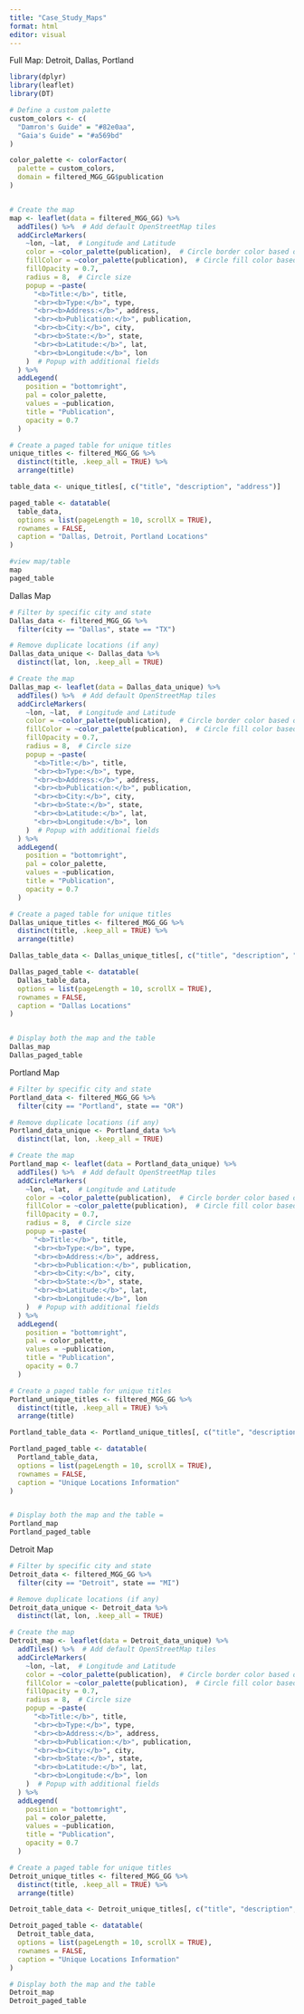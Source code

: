 ```yaml
---
title: "Case_Study_Maps"
format: html
editor: visual
---
```


Full Map: Detroit, Dallas, Portland

```r
library(dplyr)
library(leaflet)
library(DT)

# Define a custom palette
custom_colors <- c(
  "Damron's Guide" = "#82e0aa",
  "Gaia's Guide" = "#a569bd"
)

color_palette <- colorFactor(
  palette = custom_colors,
  domain = filtered_MGG_GG$publication
)


# Create the map
map <- leaflet(data = filtered_MGG_GG) %>%
  addTiles() %>%  # Add default OpenStreetMap tiles
  addCircleMarkers(
    ~lon, ~lat,  # Longitude and Latitude
    color = ~color_palette(publication),  # Circle border color based on publication
    fillColor = ~color_palette(publication),  # Circle fill color based on publication
    fillOpacity = 0.7,
    radius = 8,  # Circle size
    popup = ~paste(
      "<b>Title:</b>", title,
      "<br><b>Type:</b>", type,
      "<br><b>Address:</b>", address,
      "<br><b>Publication:</b>", publication,
      "<br><b>City:</b>", city,
      "<br><b>State:</b>", state,
      "<br><b>Latitude:</b>", lat,
      "<br><b>Longitude:</b>", lon
    )  # Popup with additional fields
  ) %>%
  addLegend(
    position = "bottomright",
    pal = color_palette,
    values = ~publication,
    title = "Publication",
    opacity = 0.7
  )

# Create a paged table for unique titles
unique_titles <- filtered_MGG_GG %>%
  distinct(title, .keep_all = TRUE) %>%
  arrange(title)

table_data <- unique_titles[, c("title", "description", "address")]

paged_table <- datatable(
  table_data,
  options = list(pageLength = 10, scrollX = TRUE),
  rownames = FALSE,
  caption = "Dallas, Detroit, Portland Locations"
)

#view map/table
map
paged_table

```

Dallas Map

```r
# Filter by specific city and state
Dallas_data <- filtered_MGG_GG %>%
  filter(city == "Dallas", state == "TX")

# Remove duplicate locations (if any)
Dallas_data_unique <- Dallas_data %>%
  distinct(lat, lon, .keep_all = TRUE)

# Create the map
Dallas_map <- leaflet(data = Dallas_data_unique) %>%
  addTiles() %>%  # Add default OpenStreetMap tiles
  addCircleMarkers(
    ~lon, ~lat,  # Longitude and Latitude
    color = ~color_palette(publication),  # Circle border color based on publication
    fillColor = ~color_palette(publication),  # Circle fill color based on publication
    fillOpacity = 0.7,
    radius = 8,  # Circle size
    popup = ~paste(
      "<b>Title:</b>", title,
      "<br><b>Type:</b>", type,
      "<br><b>Address:</b>", address,
      "<br><b>Publication:</b>", publication,
      "<br><b>City:</b>", city,
      "<br><b>State:</b>", state,
      "<br><b>Latitude:</b>", lat,
      "<br><b>Longitude:</b>", lon
    )  # Popup with additional fields
  ) %>%
  addLegend(
    position = "bottomright",
    pal = color_palette,
    values = ~publication,
    title = "Publication",
    opacity = 0.7
  )

# Create a paged table for unique titles
Dallas_unique_titles <- filtered_MGG_GG %>%
  distinct(title, .keep_all = TRUE) %>%
  arrange(title)

Dallas_table_data <- Dallas_unique_titles[, c("title", "description", "address")]

Dallas_paged_table <- datatable(
  Dallas_table_data,
  options = list(pageLength = 10, scrollX = TRUE),
  rownames = FALSE,
  caption = "Dallas Locations"
)


# Display both the map and the table
Dallas_map
Dallas_paged_table
```

Portland Map

```r
# Filter by specific city and state
Portland_data <- filtered_MGG_GG %>%
  filter(city == "Portland", state == "OR")

# Remove duplicate locations (if any)
Portland_data_unique <- Portland_data %>%
  distinct(lat, lon, .keep_all = TRUE)

# Create the map
Portland_map <- leaflet(data = Portland_data_unique) %>%
  addTiles() %>%  # Add default OpenStreetMap tiles
  addCircleMarkers(
    ~lon, ~lat,  # Longitude and Latitude
    color = ~color_palette(publication),  # Circle border color based on publication
    fillColor = ~color_palette(publication),  # Circle fill color based on publication
    fillOpacity = 0.7,
    radius = 8,  # Circle size
    popup = ~paste(
      "<b>Title:</b>", title,
      "<br><b>Type:</b>", type,
      "<br><b>Address:</b>", address,
      "<br><b>Publication:</b>", publication,
      "<br><b>City:</b>", city,
      "<br><b>State:</b>", state,
      "<br><b>Latitude:</b>", lat,
      "<br><b>Longitude:</b>", lon
    )  # Popup with additional fields
  ) %>%
  addLegend(
    position = "bottomright",
    pal = color_palette,
    values = ~publication,
    title = "Publication",
    opacity = 0.7
  )

# Create a paged table for unique titles
Portland_unique_titles <- filtered_MGG_GG %>%
  distinct(title, .keep_all = TRUE) %>%
  arrange(title)

Portland_table_data <- Portland_unique_titles[, c("title", "description", "address")]

Portland_paged_table <- datatable(
  Portland_table_data,
  options = list(pageLength = 10, scrollX = TRUE),
  rownames = FALSE,
  caption = "Unique Locations Information"
)


# Display both the map and the table =
Portland_map
Portland_paged_table
```

Detroit Map

```r
# Filter by specific city and state
Detroit_data <- filtered_MGG_GG %>%
  filter(city == "Detroit", state == "MI")

# Remove duplicate locations (if any)
Detroit_data_unique <- Detroit_data %>%
  distinct(lat, lon, .keep_all = TRUE)

# Create the map
Detroit_map <- leaflet(data = Detroit_data_unique) %>%
  addTiles() %>%  # Add default OpenStreetMap tiles
  addCircleMarkers(
    ~lon, ~lat,  # Longitude and Latitude
    color = ~color_palette(publication),  # Circle border color based on publication
    fillColor = ~color_palette(publication),  # Circle fill color based on publication
    fillOpacity = 0.7,
    radius = 8,  # Circle size
    popup = ~paste(
      "<b>Title:</b>", title,
      "<br><b>Type:</b>", type,
      "<br><b>Address:</b>", address,
      "<br><b>Publication:</b>", publication,
      "<br><b>City:</b>", city,
      "<br><b>State:</b>", state,
      "<br><b>Latitude:</b>", lat,
      "<br><b>Longitude:</b>", lon
    )  # Popup with additional fields
  ) %>%
  addLegend(
    position = "bottomright",
    pal = color_palette,
    values = ~publication,
    title = "Publication",
    opacity = 0.7
  )

# Create a paged table for unique titles
Detroit_unique_titles <- filtered_MGG_GG %>%
  distinct(title, .keep_all = TRUE) %>%
  arrange(title)

Detroit_table_data <- Detroit_unique_titles[, c("title", "description", "address")]

Detroit_paged_table <- datatable(
  Detroit_table_data,
  options = list(pageLength = 10, scrollX = TRUE),
  rownames = FALSE,
  caption = "Unique Locations Information"
)

# Display both the map and the table
Detroit_map
Detroit_paged_table
```
